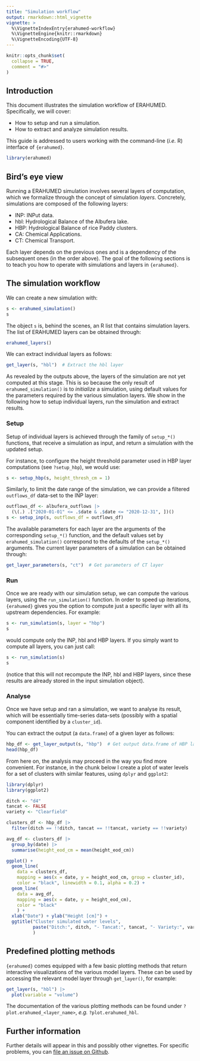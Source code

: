 ```yaml
---
title: "Simulation workflow"
output: rmarkdown::html_vignette
vignette: >
  %\VignetteIndexEntry{erahumed-workflow}
  %\VignetteEngine{knitr::rmarkdown}
  %\VignetteEncoding{UTF-8}
---
```


```r
knitr::opts_chunk$set(
  collapse = TRUE,
  comment = "#>"
)
```

## Introduction

This document illustrates the simulation workflow of ERAHUMED. Specifically, we 
will cover:

* How to setup and run a simulation.
* How to extract and analyze simulation results.

This guide is addressed to users working with the command-line (*i.e.* R) 
interface of `{erahumed}`.

```r
library(erahumed)
```

## Bird's eye view

Running a ERAHUMED simulation involves several layers of computation, which we 
formalize through the concept of simulation *layers*. Concretely, simulations
are composed of the following layers:

* INP: INPut data.
* hbl: Hydrological Balance of the Albufera lake.
* HBP: Hydrological Balance of rice Paddy clusters.
* CA: Chemical Applications. 
* CT: Chemical Transport.

Each layer depends on the previous ones and is a dependency of the subsequent
ones (in the order above). The goal of the following sections is to teach you
how to operate with simulations and layers in `{erahumed}`.

## The simulation workflow

We can create a new simulation with:

```r
s <- erahumed_simulation()
s
```

The object `s` is, behind the scenes, an R list that contains simulation layers.
The list of ERAHUMED layers can be obtained through:

```r
erahumed_layers()
```

We can extract individual layers as follows:

```r
get_layer(s, "hbl")  # Extract the hbl layer
```

As revealed by the outputs above, the layers of the simulation are not yet 
computed at this stage. This is so because the only result of 
`erahumed_simulation()` is to *initialize* a simulation, using default values
for the parameters required by the various simulation layers. We show in the
following how to setup individual layers, run the simulation and extract 
results.

### Setup

Setup of individual layers is achieved through the family of `setup_*()` 
functions, that receive a simulation as input, and return a simulation with the 
updated setup. 

For instance, to configure the height threshold parameter used in HBP layer 
computations (see `?setup_hbp`), we would use:

```r
s <- setup_hbp(s, height_thresh_cm = 1) 
```

Similarly, to limit the date range of the simulation, we can provide a filtered  
`outflows_df` data-set to the INP layer:

```r
outflows_df <- albufera_outflows |>
  (\(.) .["2020-01-01" <= .$date & .$date <= "2020-12-31", ])()
s <- setup_inp(s, outflows_df = outflows_df)
```

The available parameters for each layer are the arguments of the corresponding
`setup_*()` function, and the default values set by `erahumed_simulation()` 
correspond to the defaults of the `setup_*()` arguments. The current layer 
parameters of a simulation can be obtained through:

```r
get_layer_parameters(s, "ct")  # Get parameters of CT layer
```

### Run

Once we are ready with our simulation setup, we can compute the various layers,
using the `run_simulation()` function. In order to speed up iterations,  
`{erahumed}` gives you the option to compute just a specific layer with all its 
upstream dependencies. For example:

```r
s <- run_simulation(s, layer = "hbp")
s
```

would compute only the INP, hbl and HBP layers. If you simply want to compute 
all layers, you can just call:

```r
s <- run_simulation(s)
s
```
(notice that this will not recompute the INP, hbl and HBP layers, since these 
results are already stored in the input simulation object).

### Analyse

Once we have setup and ran a simulation, we want to analyse its result, which 
will be essentially time-series data-sets (possibly with a spatial component
identified by a `cluster_id`).

You can extract the output (a `data.frame`) of a given layer as follows:

```r
hbp_df <- get_layer_output(s, "hbp")  # Get output data.frame of HBP layer
head(hbp_df)
```

From here on, the analysis may proceed in the way you find more convenient. 
For instance, in the chunk below I create a plot of water levels for a set of 
clusters with similar features, using `dplyr` and `ggplot2`:

```r
library(dplyr)
library(ggplot2)

ditch <- "d4"
tancat <- FALSE
variety <- "Clearfield"

clusters_df <- hbp_df |>
  filter(ditch == !!ditch, tancat == !!tancat, variety == !!variety)

avg_df <- clusters_df |>
  group_by(date) |>
  summarise(height_eod_cm = mean(height_eod_cm))

ggplot() +
  geom_line(
    data = clusters_df,
    mapping = aes(x = date, y = height_eod_cm, group = cluster_id),
    color = "black", linewidth = 0.1, alpha = 0.2) +
  geom_line(
    data = avg_df, 
    mapping = aes(x = date, y = height_eod_cm),
    color = "black"
    ) +
  xlab("Date") + ylab("Height [cm]") + 
  ggtitle("Cluster simulated water levels",
          paste("Ditch:", ditch, "- Tancat:", tancat, "- Variety:", variety)
          )
```

## Predefined plotting methods

`{erahumed}` comes equipped with a few basic plotting methods that return 
interactive visualizations of the various model layers. These can be used by 
accessing the relevant model layer through `get_layer()`, for example:

```r
get_layer(s, "hbl") |>
  plot(variable = "volume")

```

The documentation of the various plotting methods can be found under 
`?plot.erahumed_<layer_name>`, *e.g.* `?plot.erahumed_hbl`.

## Further information

Further details will appear in this and possibly other vignettes. For 
specific problems, you can [file an issue on Github](https://github.com/erahumed/erahumed/issues).
